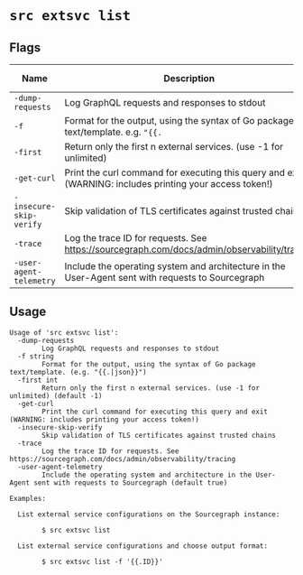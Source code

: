 # `src extsvc list`


## Flags

| Name | Description | Default Value |
|------|-------------|---------------|
| `-dump-requests` | Log GraphQL requests and responses to stdout | `false` |
| `-f` | Format for the output, using the syntax of Go package text/template. e.g. `"{{.` | `json}}")` |
| `-first` | Return only the first n external services. (use -1 for unlimited) | `-1` |
| `-get-curl` | Print the curl command for executing this query and exit (WARNING: includes printing your access token!) | `false` |
| `-insecure-skip-verify` | Skip validation of TLS certificates against trusted chains | `false` |
| `-trace` | Log the trace ID for requests. See https://sourcegraph.com/docs/admin/observability/tracing | `false` |
| `-user-agent-telemetry` | Include the operating system and architecture in the User-Agent sent with requests to Sourcegraph | `true` |


## Usage

```
Usage of 'src extsvc list':
  -dump-requests
    	Log GraphQL requests and responses to stdout
  -f string
    	Format for the output, using the syntax of Go package text/template. (e.g. "{{.|json}}")
  -first int
    	Return only the first n external services. (use -1 for unlimited) (default -1)
  -get-curl
    	Print the curl command for executing this query and exit (WARNING: includes printing your access token!)
  -insecure-skip-verify
    	Skip validation of TLS certificates against trusted chains
  -trace
    	Log the trace ID for requests. See https://sourcegraph.com/docs/admin/observability/tracing
  -user-agent-telemetry
    	Include the operating system and architecture in the User-Agent sent with requests to Sourcegraph (default true)

Examples:

  List external service configurations on the Sourcegraph instance:

    	$ src extsvc list

  List external service configurations and choose output format:

    	$ src extsvc list -f '{{.ID}}'



```
